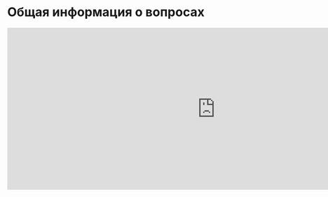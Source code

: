 
# Общая информация о вопросах

<HeroPattern />

<iframe
  width="948"
  height="371"
  seamless
  frameborder="0"
  scrolling="no"
  src="https://docs.google.com/spreadsheets/d/e/2PACX-1vTpmv_DEi4qlNJXoFRMtrVOwux-t56EHZhgXcdpSgzy2W2AcmsNk4bEV0kztN-0DRfku6SA7RmMIDgG/pubchart?oid=1344220768&amp;format=interactive"
></iframe>
